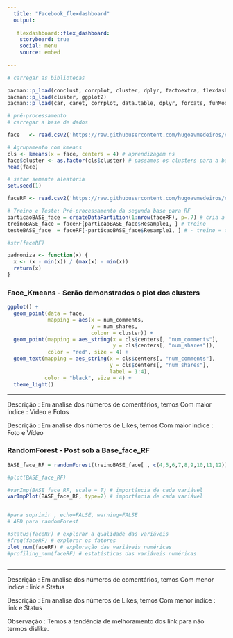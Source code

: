 ```yaml
---
  title: "Facebook_flexdashboard"
  output:
      
   flexdashboard::flex_dashboard:
    storyboard: true
    social: menu
    source: embed
 
---
```


```r
# carregar as bibliotecas

pacman::p_load(conclust, corrplot, cluster, dplyr, factoextra, flexdashboard, funModeling, ggplot2, ggrepel, htmltools, leaflet, leaflet.extras, leaflet.minicharts, plotly, scclust)
pacman::p_load(cluster, ggplot2)
pacman::p_load(car, caret, corrplot, data.table, dplyr, forcats, funModeling, mltools, randomForest, tidyverse)

# pré-processamento
# carregar a base de dados

face   <- read.csv2('https://raw.githubusercontent.com/hugoavmedeiros/cd_com_r/master/bases_tratadas/facebook_2021.csv', stringsAsFactors = T)  [ , 4 : 12]

# Agrupamento com kmeans
cls <- kmeans(x = face, centers = 4) # aprendizagem ns
face$cluster <- as.factor(cls$cluster) # passamos os clusters para a base original
head(face)

# setar semente aleatória
set.seed(1)

faceRF <- read.csv2('https://raw.githubusercontent.com/hugoavmedeiros/cd_com_r/master/bases_tratadas/facebook_2021.csv', stringsAsFactors = T)

# Treino e Teste: Pré-processamento da segunda base para RF
particaoBASE_face = createDataPartition(1:nrow(faceRF), p=.7) # cria a partição 70-30
treinoBASE_face = faceRF[particaoBASE_face$Resample1, ] # treino
testeBASE_face  = faceRF[-particaoBASE_face$Resample1, ] # - treino = teste

#str(faceRF)

padroniza <- function(x) {
  x <- (x - min(x)) / (max(x) - min(x))
  return(x)
}

```


### Face_Kmeans - Serão demonstrados o plot dos clusters


```r

ggplot() +
  geom_point(data = face, 
             mapping = aes(x = num_comments, 
                           y = num_shares, 
                           colour = cluster)) +
  geom_point(mapping = aes_string(x = cls$centers[, "num_comments"], 
                                  y = cls$centers[, "num_shares"]),
             color = "red", size = 4) +
  geom_text(mapping = aes_string(x = cls$centers[, "num_comments"], 
                                 y = cls$centers[, "num_shares"],
                                 label = 1:4),
            color = "black", size = 4) +
  theme_light()


```


***

Descrição : Em analise dos números de comentários, temos Com maior indíce : Video e Fotos 

Descrição : Em analise dos números de Likes, temos Com maior indíce : Foto e Vídeo



### RandomForest - Post sob a Base_face_RF    

```r

BASE_face_RF = randomForest(treinoBASE_face[ , c(4,5,6,7,8,9,10,11,12)], treinoBASE_face[ ,2], ntree = 100, keep.forest=T, keep.inbag = TRUE, importance=T) # floresta aleatória

#plot(BASE_face_RF)

#varImp(BASE_face_RF, scale = T) # importância de cada variável
varImpPlot(BASE_face_RF, type=2) # importância de cada variável


#para suprimir , echo=FALSE, warning=FALSE
# AED para randomForest

#status(faceRF) # explorar a qualidade das variáveis
#freq(faceRF) # explorar os fatores
plot_num(faceRF) # exploração das variáveis numéricas
#profiling_num(faceRF) # estatísticas das variáveis numéricas



```

***
Descrição : Em analise dos números de comentários, temos Com menor indíce : link e Status 

Descrição : Em analise dos números de Likes, temos Com menor indíce : link e Status 

Observação : Temos a tendência de melhoramento dos link para não termos dislike.

